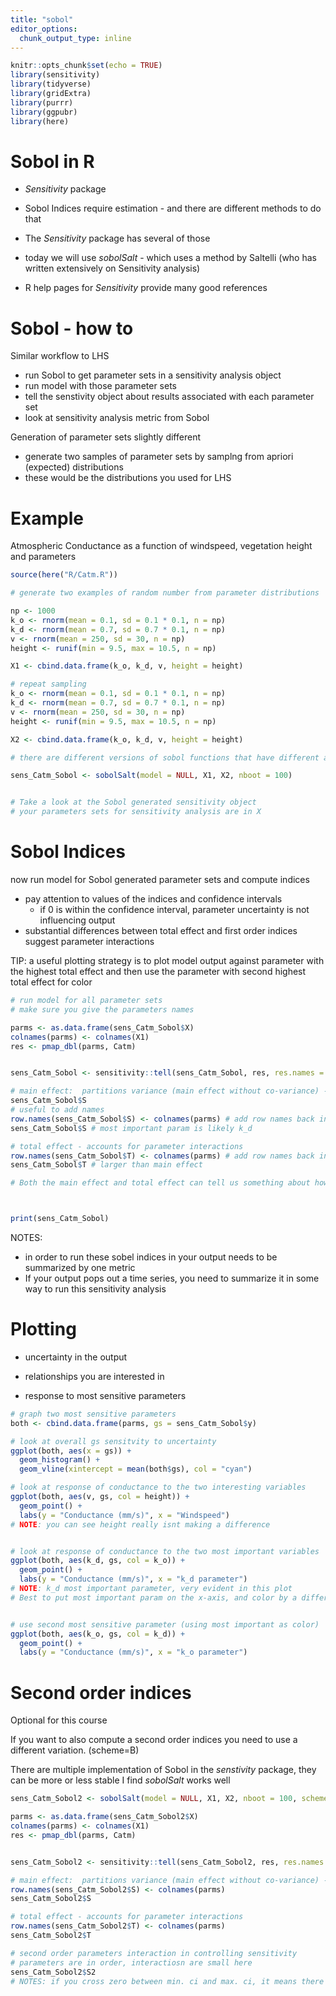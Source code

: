 ```yaml
---
title: "sobol"
editor_options: 
  chunk_output_type: inline
---
```


```r
knitr::opts_chunk$set(echo = TRUE)
library(sensitivity)
library(tidyverse)
library(gridExtra)
library(purrr)
library(ggpubr)
library(here)
```


# Sobol in R

* *Sensitivity* package

* Sobol Indices require estimation - and there are different methods to do that

* The *Sensitivity* package has several of those

* today we will use *sobolSalt* - which uses a method by Saltelli (who has written extensively on Sensitivity analysis)

* R help pages for *Sensitivity* provide many good references


# Sobol - how to

Similar workflow to LHS

* run Sobol to get parameter sets in a sensitivity analysis object
* run model with those parameter sets
* tell the senstivity object about results associated with each parameter set
* look at sensitivity analysis metric from Sobol

Generation of parameter sets slightly different

  * generate two samples of parameter sets by 
  samplng from apriori (expected) distributions
  * these would be the distributions you used for LHS

#  Example 
Atmospheric Conductance as a function of windspeed, vegetation height and parameters

```r
source(here("R/Catm.R"))

# generate two examples of random number from parameter distributions

np <- 1000
k_o <- rnorm(mean = 0.1, sd = 0.1 * 0.1, n = np)
k_d <- rnorm(mean = 0.7, sd = 0.7 * 0.1, n = np)
v <- rnorm(mean = 250, sd = 30, n = np)
height <- runif(min = 9.5, max = 10.5, n = np)

X1 <- cbind.data.frame(k_o, k_d, v, height = height)

# repeat sampling
k_o <- rnorm(mean = 0.1, sd = 0.1 * 0.1, n = np)
k_d <- rnorm(mean = 0.7, sd = 0.7 * 0.1, n = np)
v <- rnorm(mean = 250, sd = 30, n = np)
height <- runif(min = 9.5, max = 10.5, n = np)

X2 <- cbind.data.frame(k_o, k_d, v, height = height)

# there are different versions of sobol functions that have different approaches for estimating parameters and indices, we use an approach implemented by jansen

sens_Catm_Sobol <- sobolSalt(model = NULL, X1, X2, nboot = 100)


# Take a look at the Sobol generated sensitivity object
# your parameters sets for sensitivity analysis are in X
```

# Sobol Indices

now run model for Sobol generated parameter sets and compute indices

* pay attention to values of the indices and confidence intervals
  * if 0 is within the confidence interval, parameter uncertainty is not influencing output
  
* substantial differences between total effect and first order indices suggest parameter interactions

TIP: a useful plotting strategy is to plot model output against parameter with the highest total effect
and then use the parameter with second highest total effect for color

```r
# run model for all parameter sets
# make sure you give the parameters names

parms <- as.data.frame(sens_Catm_Sobol$X)
colnames(parms) <- colnames(X1)
res <- pmap_dbl(parms, Catm)


sens_Catm_Sobol <- sensitivity::tell(sens_Catm_Sobol, res, res.names = "ga")

# main effect:  partitions variance (main effect without co-variance) - sums approximately to one
sens_Catm_Sobol$S
# useful to add names
row.names(sens_Catm_Sobol$S) <- colnames(parms) # add row names back in 
sens_Catm_Sobol$S # most important param is likely k_d

# total effect - accounts for parameter interactions
row.names(sens_Catm_Sobol$T) <- colnames(parms) # add row names back in 
sens_Catm_Sobol$T # larger than main effect 

# Both the main effect and total effect can tell us something about how the parameter influences results



print(sens_Catm_Sobol)
```
 
NOTES:  

- in order to run these sobel indices in your output needs to be summarized by one metric 
- If your output pops out a time series, you need to summarize it in some way to run this sensitivity analysis 

 
 
# Plotting

* uncertainty in the output

* relationships you are interested in

* response to most sensitive parameters

```r
# graph two most sensitive parameters
both <- cbind.data.frame(parms, gs = sens_Catm_Sobol$y)

# look at overall gs sensitvity to uncertainty
ggplot(both, aes(x = gs)) +
  geom_histogram() +
  geom_vline(xintercept = mean(both$gs), col = "cyan")

# look at response of conductance to the two interesting variables
ggplot(both, aes(v, gs, col = height)) +
  geom_point() +
  labs(y = "Conductance (mm/s)", x = "Windspeed")
# NOTE: you can see height really isnt making a difference 


# look at response of conductance to the two most important variables
ggplot(both, aes(k_d, gs, col = k_o)) +
  geom_point() +
  labs(y = "Conductance (mm/s)", x = "k_d parameter")
# NOTE: k_d most important parameter, very evident in this plot 
# Best to put most important param on the x-axis, and color by a different parameter 


# use second most sensitive parameter (using most important as color)
ggplot(both, aes(k_o, gs, col = k_d)) +
  geom_point() +
  labs(y = "Conductance (mm/s)", x = "k_o parameter")
```


 

# Second order indices

Optional for this course

If you want to also compute a second order indices you need to use a different variation. (scheme=B)

There are multiple implementation of Sobol in the *senstivity* package, they can be more or less stable
I find *sobolSalt* works well

```r
sens_Catm_Sobol2 <- sobolSalt(model = NULL, X1, X2, nboot = 100, scheme = "B")

parms <- as.data.frame(sens_Catm_Sobol2$X)
colnames(parms) <- colnames(X1)
res <- pmap_dbl(parms, Catm)


sens_Catm_Sobol2 <- sensitivity::tell(sens_Catm_Sobol2, res, res.names = "ga")

# main effect:  partitions variance (main effect without co-variance) - sums approximately to one
row.names(sens_Catm_Sobol2$S) <- colnames(parms)
sens_Catm_Sobol2$S

# total effect - accounts for parameter interactions
row.names(sens_Catm_Sobol2$T) <- colnames(parms)
sens_Catm_Sobol2$T

# second order parameters interaction in controlling sensitivity
# parameters are in order, interactiosn are small here
sens_Catm_Sobol2$S2
# NOTES: if you cross zero between min. ci and max. ci, it means there is not a significant effect 
```
